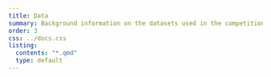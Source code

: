 ```yaml
---
title: Data
summary: Background information on the datasets used in the competition
order: 3
css: ../docs.css
listing:
  contents: "*.qmd"
  type: default
---
```

